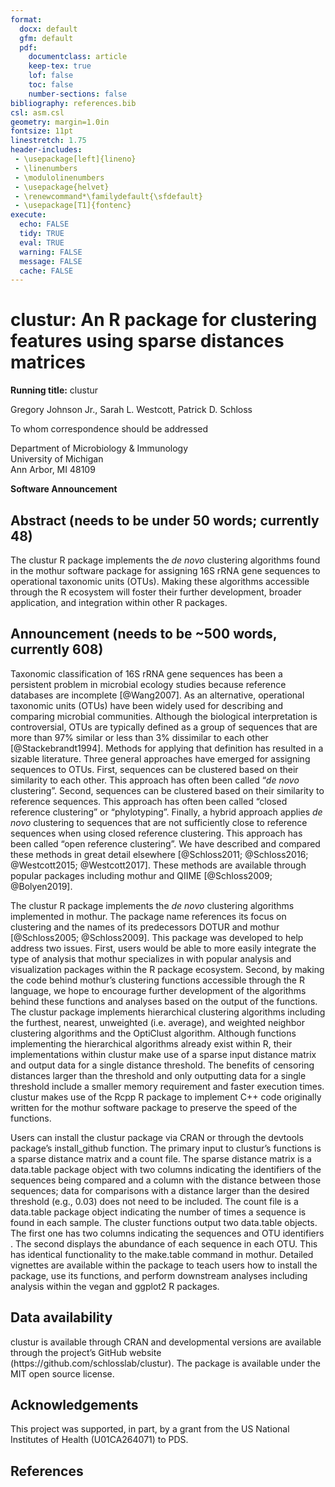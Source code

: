 ```yaml
---
format:
  docx: default
  gfm: default
  pdf:
    documentclass: article
    keep-tex: true
    lof: false
    toc: false
    number-sections: false
bibliography: references.bib
csl: asm.csl
geometry: margin=1.0in
fontsize: 11pt
linestretch: 1.75
header-includes:
 - \usepackage[left]{lineno}
 - \linenumbers
 - \modulolinenumbers
 - \usepackage{helvet}
 - \renewcommand*\familydefault{\sfdefault}
 - \usepackage[T1]{fontenc}
execute:
  echo: FALSE
  tidy: TRUE
  eval: TRUE
  warning: FALSE
  message: FALSE
  cache: FALSE
---
```


\raggedright

# clustur: An R package for clustering features using sparse distances matrices 


\vspace{20mm}

**Running title:** clustur

\vspace{20mm}

Gregory Johnson Jr.\text, Sarah L. Westcott, Patrick D. Schloss^\textdagger^

\vspace{25mm}


\textdagger To whom correspondence should be addressed  
\href{mailto:pschloss@umich.edu}{pschloss@umich.edu}

\vspace{10mm}

Department of Microbiology & Immunology  
University of Michigan  
Ann Arbor, MI 48109  

\vspace{20mm}

**Software Announcement**

\newpage

## Abstract (needs to be under 50 words; currently 48)

The clustur R package implements the *de novo* clustering algorithms found in the mothur software package for assigning 16S rRNA gene sequences to operational taxonomic units (OTUs). Making these algorithms accessible through the R ecosystem will foster their further development, broader application, and integration within other R packages.


\newpage

## Announcement (needs to be ~500 words, currently 608)

Taxonomic classification of 16S rRNA gene sequences has been a persistent problem in microbial ecology studies because reference databases are incomplete [@Wang2007]. As an alternative, operational taxonomic units (OTUs) have been widely used for describing and comparing microbial communities. Although the biological interpretation is controversial, OTUs are typically defined as a group of sequences that are more than 97% similar or less than 3% dissimilar to each other [@Stackebrandt1994]. Methods for applying that definition has resulted in a sizable literature. Three general approaches have emerged for assigning sequences to OTUs. First, sequences can be clustered based on their similarity to each other. This approach has often been called "*de novo* clustering". Second, sequences can be clustered based on their similarity to reference sequences. This approach has often been called "closed reference clustering" or "phylotyping". Finally, a hybrid approach applies *de novo* clustering to sequences that are not sufficiently close to reference sequences when using closed reference clustering. This approach has been called "open reference clustering". We have described and compared these methods in great detail elsewhere [@Schloss2011; @Schloss2016; @Westcott2015; @Westcott2017]. These methods are available through popular packages including mothur and QIIME [@Schloss2009; @Bolyen2019].

The clustur R package implements the *de novo* clustering algorithms implemented in mothur. The package name references its focus on clustering and the names of its predecessors DOTUR and mothur [@Schloss2005; @Schloss2009]. This package was developed to help address two issues. First, users would be able to more easily integrate the type of analysis that mothur specializes in with popular analysis and visualization packages within the R package ecosystem. Second, by making the code behind mothur's clustering functions accessible through the R language, we hope to encourage further development of the algorithms behind these functions and analyses based on the output of the functions. The clustur package implements hierarchical clustering algorithms including the furthest, nearest, unweighted (i.e. average), and weighted neighbor clustering algorithms and the OptiClust algorithm. Although functions implementing the hierarchical algorithms already exist within R, their implementations within clustur make use of a sparse input distance matrix and output data for a single distance threshold. The benefits of censoring distances larger than the threshold and only outputting data for a single threshold include a smaller memory requirement and faster execution times. clustur makes use of the Rcpp R package to implement C++ code originally written for the mothur software package to preserve the speed of the functions.

Users can install the clustur package via CRAN or through the devtools package’s install_github function. The primary input to clustur’s functions is a sparse distance matrix and a count file. The sparse distance matrix is a data.table package object with two columns indicating the identifiers of the sequences being compared and a column with the distance between those sequences; data for comparisons with a distance larger than the desired threshold (e.g., 0.03) does not need to be included. The count file is a data.table package object indicating the number of times a sequence is found in each sample. The cluster functions output two data.table  objects.  The first one has two columns indicating the sequences and OTU identifiers . The second displays the abundance of each sequence in each OTU. This has identical functionality to the make.table command in mothur. Detailed vignettes are available within the package to teach users how to install the package, use its functions, and perform downstream analyses including analysis within the vegan and ggplot2 R packages.

## Data availability
clustur is available through CRAN and developmental versions are available through the project's GitHub website (https://github.com/schlosslab/clustur). The package is available under the MIT open source license.


## Acknowledgements
This project was supported, in part, by a grant from the US National Institutes of Health (U01CA264071) to PDS.


\newpage

## References

::: {#refs}
:::
